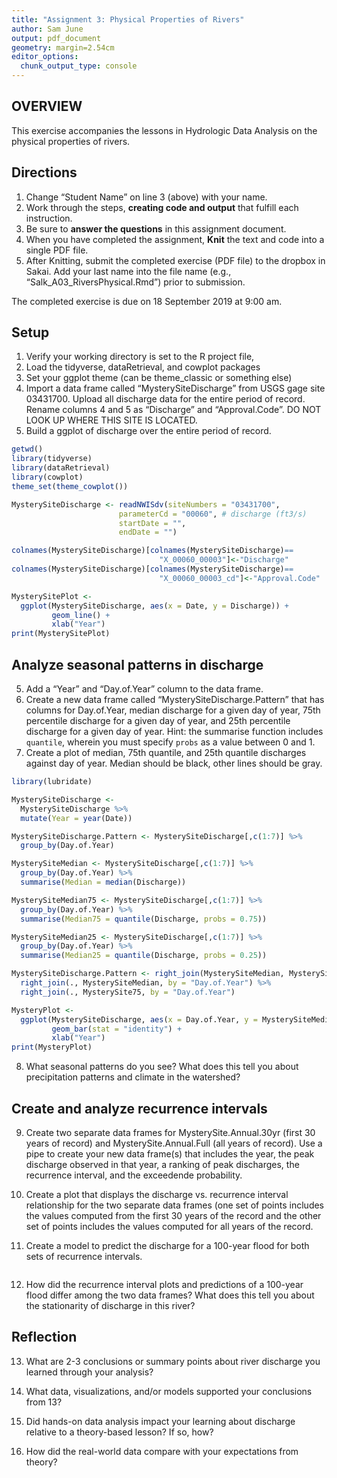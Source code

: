 ```yaml
---
title: "Assignment 3: Physical Properties of Rivers"
author: Sam June
output: pdf_document
geometry: margin=2.54cm
editor_options: 
  chunk_output_type: console
---
```


## OVERVIEW

This exercise accompanies the lessons in Hydrologic Data Analysis on the physical properties of rivers. 

## Directions
1. Change "Student Name" on line 3 (above) with your name.
3. Work through the steps, **creating code and output** that fulfill each instruction.
4. Be sure to **answer the questions** in this assignment document.
6. When you have completed the assignment, **Knit** the text and code into a single PDF file.
8. After Knitting, submit the completed exercise (PDF file) to the dropbox in Sakai. Add your last name into the file name (e.g., "Salk_A03_RiversPhysical.Rmd") prior to submission.

The completed exercise is due on 18 September 2019 at 9:00 am.

## Setup

1. Verify your working directory is set to the R project file, 
2. Load the tidyverse, dataRetrieval, and cowplot packages
3. Set your ggplot theme (can be theme_classic or something else)
4. Import a data frame called "MysterySiteDischarge" from USGS gage site 03431700. Upload all discharge data for the entire period of record. Rename columns 4 and 5 as "Discharge" and "Approval.Code". DO NOT LOOK UP WHERE THIS SITE IS LOCATED. 
5. Build a ggplot of discharge over the entire period of record. 

```r
getwd()
library(tidyverse)
library(dataRetrieval)
library(cowplot)
theme_set(theme_cowplot())

MysterySiteDischarge <- readNWISdv(siteNumbers = "03431700",
                        parameterCd = "00060", # discharge (ft3/s)
                        startDate = "",
                        endDate = "")

colnames(MysterySiteDischarge)[colnames(MysterySiteDischarge)==
                                 "X_00060_00003"]<-"Discharge"
colnames(MysterySiteDischarge)[colnames(MysterySiteDischarge)==
                                 "X_00060_00003_cd"]<-"Approval.Code"

MysterySitePlot <- 
  ggplot(MysterySiteDischarge, aes(x = Date, y = Discharge)) +
         geom_line() +
         xlab("Year")
print(MysterySitePlot)
```

## Analyze seasonal patterns in discharge

5. Add a "Year" and "Day.of.Year" column to the data frame.
6. Create a new data frame called "MysterySiteDischarge.Pattern" that has columns for Day.of.Year, median discharge for a given day of year, 75th percentile discharge for a given day of year, and 25th percentile discharge for a given day of year. Hint: the summarise function includes `quantile`, wherein you must specify `probs` as a value between 0 and 1.
7. Create a plot of median, 75th quantile, and 25th quantile discharges against day of year. Median should be black, other lines should be gray. 
```r
library(lubridate)

MysterySiteDischarge <- 
  MysterySiteDischarge %>%
  mutate(Year = year(Date))

MysterySiteDischarge.Pattern <- MysterySiteDischarge[,c(1:7)] %>%
  group_by(Day.of.Year)

MysterySiteMedian <- MysterySiteDischarge[,c(1:7)] %>%
  group_by(Day.of.Year) %>%
  summarise(Median = median(Discharge))

MysterySiteMedian75 <- MysterySiteDischarge[,c(1:7)] %>%
  group_by(Day.of.Year) %>%
  summarise(Median75 = quantile(Discharge, probs = 0.75)) 

MysterySiteMedian25 <- MysterySiteDischarge[,c(1:7)] %>%
  group_by(Day.of.Year) %>%
  summarise(Median25 = quantile(Discharge, probs = 0.25))

MysterySiteDischarge.Pattern <- right_join(MysterySiteMedian, MysterySite75, by = "Day.of.Year") %>%
  right_join(., MysterySiteMedian, by = "Day.of.Year") %>%
  right_join(., MysterySite75, by = "Day.of.Year")

MysteryPlot <- 
  ggplot(MysterySiteDischarge, aes(x = Day.of.Year, y = MysterySiteMedian)) +
         geom_bar(stat = "identity") +
         xlab("Year")
print(MysteryPlot)
```

8. What seasonal patterns do you see? What does this tell you about precipitation patterns and climate in the watershed?

> 

## Create and analyze recurrence intervals

9. Create two separate data frames for MysterySite.Annual.30yr (first 30 years of record) and MysterySite.Annual.Full (all years of record). Use a pipe to create your new data frame(s) that includes the year, the peak discharge observed in that year, a ranking of peak discharges, the recurrence interval, and the exceedende probability.

10. Create a plot that displays the discharge vs. recurrence interval relationship for the two separate data frames (one set of points includes the values computed from the first 30 years of the record and the other set of points includes the values computed for all years of the record. 

11. Create a model to predict the discharge for a 100-year flood for both sets of recurrence intervals. 

```r


```

12. How did the recurrence interval plots and predictions of a 100-year flood differ among the two data frames? What does this tell you about the stationarity of discharge in this river?

> 

## Reflection
13. What are 2-3 conclusions or summary points about river discharge you learned through your analysis?

>

14. What data, visualizations, and/or models supported your conclusions from 13?

> 

15. Did hands-on data analysis impact your learning about discharge relative to a theory-based lesson? If so, how?

>

16.	How did the real-world data compare with your expectations from theory?

>
